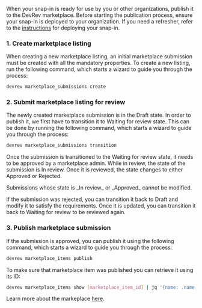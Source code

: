 When your snap-in is ready for use by you or other organizations, publish it to the DevRev marketplace. Before starting the publication process, ensure your snap-in is deployed to your organization. If you need a refresher, refer to the [instructions](/snapin-development/adaas/development-guide/getting-started#publishing-the-snap-in) for deploying your snap-in.

### 1. Create marketplace listing

When creating a new marketplace listing, an initial marketplace submission must be created with all the mandatory properties. To create a new listing, run the following command, which starts a wizard to guide you through the process:

```bash
devrev marketplace_submissions create
```

### 2. Submit marketplace listing for review

The newly created marketplace submission is in the Draft state. In order to publish it, we first have to transition it to Waiting for review state. This can be done by running the following command, which starts a wizard to guide you through the process:

```bash
devrev marketplace_submissions transition
```

Once the submission is transitioned to the Waiting for review state, it needs to be approved by a marketplace admin. While in review, the state of the submission is In review. Once it is reviewed, the state changes to either Approved or Rejected.

<Callout intent="note">
  Submissions whose state is _In review_ or _Approved_ cannot be modified.
</Callout>

If the submission was rejected, you can transition it back to Draft and modify it to satisfy the requirements. Once it is updated, you can transition it back to Waiting for review to be reviewed again.

### 3. Publish marketplace submission

If the submission is approved, you can publish it using the following command, which starts a wizard to guide you through the process:

```bash
devrev marketplace_items publish
```

To make sure that marketplace item was published you can retrieve it using its ID:

```bash
devrev marketplace_items show [marketplace_item_id] | jq '{name: .name, id: .id, state: .state}'
```

Learn more about the markeplace [here](/snapin-development/marketplace-listings).
